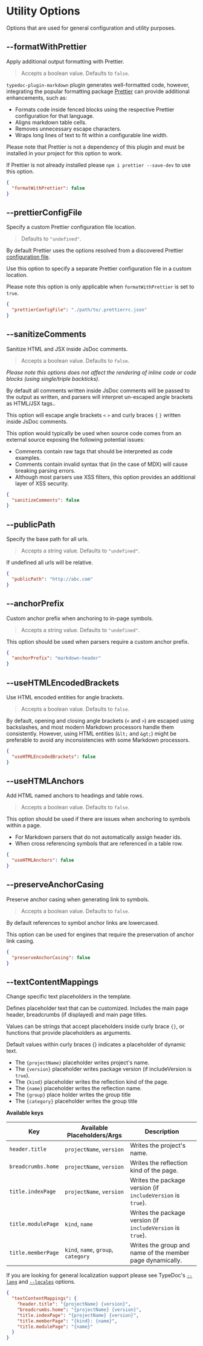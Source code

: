 
# Utility Options

Options that are used for general configuration and utility purposes.

## --formatWithPrettier

<Callout emoji="💡">Apply additional output formatting with Prettier.</Callout>

> Accepts a boolean value. Defaults to `false`.

`typedoc-plugin-markdown` plugin generates well-formatted code, however, integrating the popular formatting package [Prettier](https://prettier.io/) can provide additional enhancements, such as:

- Formats code inside fenced blocks using the respective Prettier configuration for that language.
- Aligns markdown table cells.
- Removes unnecessary escape characters.
- Wraps long lines of text to fit within a configurable line width.

Please note that Prettier is not a dependency of this plugin and must be installed in your project for this option to work.

If Prettier is not already installed please `npm i prettier --save-dev` to use this option.

```json filename="typedoc.json"
{
  "formatWithPrettier": false
}
```

## --prettierConfigFile

<Callout emoji="💡">
  Specify a custom Prettier configuration file location.
</Callout>

> Defaults to `"undefined"`.

By default Prettier uses the options resolved from a discovered Prettier [configuration file](https://prettier.io/docs/en/configuration.html).

Use this option to specify a separate Prettier configuration file in a custom location.

Please note this option is only applicable when `formatWithPrettier` is set to `true`.

```json filename="typedoc.json"
{
  "prettierConfigFile": "./path/to/.prettierrc.json"
}
```

## --sanitizeComments

<Callout emoji="💡">Sanitize HTML and JSX inside JsDoc comments.</Callout>

> Accepts a boolean value. Defaults to `false`.

_Please note this options does not affect the rendering of inline code or code blocks (using single/triple backticks)._

By default all comments written inside JsDoc comments will be passed to the output as written, and parsers will interpret un-escaped angle brackets as HTML/JSX tags..

This option will escape angle brackets `<` `>` and curly braces `{` `}` written inside JsDoc comments.

This option would typically be used when source code comes from an external source exposing the following potential issues:

- Comments contain raw tags that should be interpreted as code examples.
- Comments contain invalid syntax that (in the case of MDX) will cause breaking parsing errors.
- Although most parsers use XSS filters, this option provides an additional layer of XSS security.

```json filename="typedoc.json"
{
  "sanitizeComments": false
}
```

## --publicPath

<Callout emoji="💡">Specify the base path for all urls.</Callout>

> Accepts a string value. Defaults to `"undefined"`.

If undefined all urls will be relative.

```json filename="typedoc.json"
{
  "publicPath": "http://abc.com"
}
```

## --anchorPrefix

<Callout emoji="💡">
  Custom anchor prefix when anchoring to in-page symbols.
</Callout>

> Accepts a string value. Defaults to `"undefined"`.

This option should be used when parsers require a custom anchor prefix.

```json filename="typedoc.json"
{
  "anchorPrefix": "markdown-header"
}
```

## --useHTMLEncodedBrackets

<Callout emoji="💡">Use HTML encoded entities for angle brackets.</Callout>

> Accepts a boolean value. Defaults to `false`.

By default, opening and closing angle brackets (`<` and `>`) are escaped using backslashes, and most modern Markdown processors handle them consistently.
However, using HTML entities (`&lt;` and `&gt;`) might be preferable to avoid any inconsistencies with some Markdown processors.

```json filename="typedoc.json"
{
  "useHTMLEncodedBrackets": false
}
```

## --useHTMLAnchors

<Callout emoji="💡">Add HTML named anchors to headings and table rows.</Callout>

> Accepts a boolean value. Defaults to `false`.

This option should be used if there are issues when anchoring to symbols within a page.

- For Markdown parsers that do not automatically assign header ids.
- When cross referencing symbols that are referenced in a table row.

```json filename="typedoc.json"
{
  "useHTMLAnchors": false
}
```

## --preserveAnchorCasing

<Callout emoji="💡">
  Preserve anchor casing when generating link to symbols.
</Callout>

> Accepts a boolean value. Defaults to `false`.

By default references to symbol anchor links are lowercased.

This option can be used for engines that require the preservation of anchor link casing.

```json filename="typedoc.json"
{
  "preserveAnchorCasing": false
}
```

## --textContentMappings

<Callout emoji="💡">Change specific text placeholders in the template.</Callout>

>

Defines placeholder text that can be customized. Includes the main page header, breadcrumbs (if displayed) and main page titles.

Values can be strings that accept placeholders inside curly brace `{}`, or functions that provide placeholders as arguments.

Default values within curly braces {} indicates a placeholder of dynamic text.

- The `{projectName}` placeholder writes project's name.
- The `{version}` placeholder writes package version (if includeVersion is `true`).
- The `{kind}` placeholder writes the reflection kind of the page.
- The `{name}` placeholder writes the reflection name.
- The `{group}` place holder writes the group title
- The `{category}` placeholder writes the group title

**Available keys**

| Key                | Available Placeholders/Args         | Description                                                 |
| ------------------ | ----------------------------------- | ----------------------------------------------------------- |
| `header.title`     | `projectName`, `version`            | Writes the project's name.                                  |
| `breadcrumbs.home` | `projectName`, `version`            | Writes the reflection kind of the page.                     |
| `title.indexPage`  | `projectName`, `version`            | Writes the package version (if `includeVersion` is `true`). |
| `title.modulePage` | `kind`, `name`                      | Writes the package version (if `includeVersion` is `true`). |
| `title.memberPage` | `kind`, `name`, `group`, `category` | Writes the group and name of the member page dynamically.   |

If you are looking for general localization support please see TypeDoc's [`--lang`](https://typedoc.org/options/output/#lang) and [`--locales`](https://typedoc.org/options/output/#locales) options.

```json filename="typedoc.json"
{
  "textContentMappings": {
    "header.title": "{projectName} {version}",
    "breadcrumbs.home": "{projectName} {version}",
    "title.indexPage": "{projectName} {version}",
    "title.memberPage": "{kind}: {name}",
    "title.modulePage": "{name}"
  }
}
```
